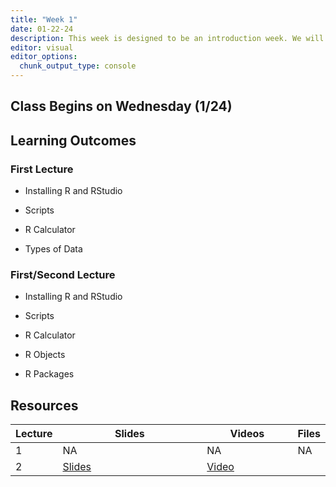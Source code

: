 ```yaml
---
title: "Week 1"
date: 01-22-24
description: This week is designed to be an introduction week. We will briefly discuss topics related to statistics and inference. Then we will look at installing R and RStudio as well as the basics of using R.
editor: visual
editor_options: 
  chunk_output_type: console
---
```


::: callout-important
## Class Begins on Wednesday (1/24)
:::

## Learning Outcomes

### First Lecture

-   Installing R and RStudio

-   Scripts

-   R Calculator

-   Types of Data

### First/Second Lecture

-   Installing R and RStudio

-   Scripts

-   R Calculator

-   R Objects

-   R Packages

## Resources

| Lecture | Slides                                                         | Videos                                | Files |
|---------|----------------------------------------------------------------|---------------------------------------|-------|
| 1       | NA                                                             | NA                                    | NA    |
| 2       | [Slides](https://m408.inqs.info/lectures/1b.html#/title-slide) | [Video](https://youtu.be/fpVJ9X06aCM) |       |
